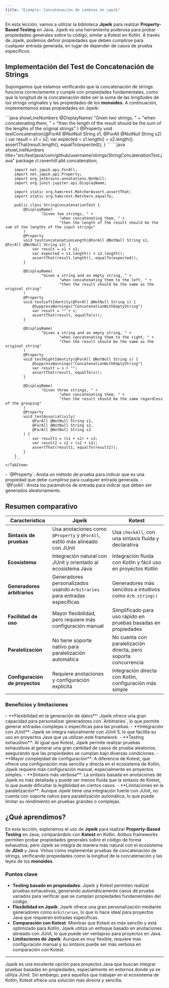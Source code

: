 ```yaml
---
title: "Ejemplo: Concatenación de cadenas en jqwik"
---
```


<ReadingTime />
<GitHubRepoLink user="r8vnhill" repo="" />

En esta lección, vamos a utilizar la biblioteca **Jqwik** para realizar **Property-Based Testing** en Java. Jqwik es una herramienta poderosa para probar propiedades generales sobre tu código, similar a Kotest en Kotlin. A través de Jqwik, podemos definir propiedades que deben cumplirse para cualquier entrada generada, en lugar de depender de casos de prueba específicos.

## Implementación del Test de Concatenación de Strings

Supongamos que estamos verificando que la concatenación de strings funciona correctamente y cumple con propiedades fundamentales, como que la longitud de la concatenación debe ser la suma de las longitudes de los strings originales y las propiedades de los **monoides**. A continuación, implementamos estas propiedades en Jqwik:

<BoxedTabs>
    <TabItem label="Código esencial" value="Código esencial">
        ```java showLineNumbers
        @DisplayName(
            "Given two strings, " +
                "when concatenating them, " +
                "then the length of the result should be the sum of the lengths of the original strings"
        )
        @Property
        void testConcatenation(@ForAll @NotNull String s1, @ForAll @NotNull String s2) {
            var result = s1 + s2;
            var expected = s1.length() + s2.length();
            assertThat(result.length(), equalTo(expected));
        }
        ```
    </TabItem>
    <TabItem label="Código completo" value="Código completo">
    ```java showLineNumbers title="src/test/java/com/github/username/strings/StringConcatenationTest.java"
        package cl.ravenhill.pbt.concatenation;

        import net.jqwik.api.ForAll;
        import net.jqwik.api.Property;
        import org.jetbrains.annotations.NotNull;
        import org.junit.jupiter.api.DisplayName;

        import static org.hamcrest.MatcherAssert.assertThat;
        import static org.hamcrest.Matchers.equalTo;

        public class StringConcatenationTest {
            @DisplayName(
                    "Given two strings, " +
                            "when concatenating them, " +
                            "then the length of the result should be the sum of the lengths of the input strings"
            )
            @Property
            void testConcatenationLength(@ForAll @NotNull String s1, @ForAll @NotNull String s2) {
                var result = s1 + s2;
                var expected = s1.length() + s2.length();
                assertThat(result.length(), equalTo(expected));
            }

            @DisplayName(
                    "Given a string and an empty string, " +
                            "when concatenating them to the left, " +
                            "then the result should be the same as the original string"
            )
            @Property
            void testLeftIdentity(@ForAll @NotNull String s) {
                @SuppressWarnings("ConcatenationWithEmptyString")
                var result = "" + s;
                assertThat(result, equalTo(s));
            }

            @DisplayName(
                    "Given a string and an empty string, " +
                            "when concatenating them to the right, " +
                            "then the result should be the same as the original string"
            )
            @Property
            void testRightIdentity(@ForAll @NotNull String s) {
                @SuppressWarnings("ConcatenationWithEmptyString")
                var result = s + "";
                assertThat(result, equalTo(s));
            }

            @DisplayName(
                    "Given three strings, " +
                            "when concatenating them, " +
                            "then the result should be the same regardless of the grouping"
            )
            @Property
            void testAssociativity(
                @ForAll @NotNull String s1,
                @ForAll @NotNull String s2,
                @ForAll @NotNull String s3
            ) {
                var result1 = (s1 + s2) + s3;
                var result2 = s1 + (s2 + s3);
                assertThat(result1, equalTo(result2));
            }
        }
        ```
    </TabItem>
</BoxedTabs>

<Explanation>
    - `@Property`: Anota un método de prueba para indicar que es una propiedad que debe cumplirse para cualquier entrada generada.
    - `@ForAll`: Anota los parámetros de entrada para indicar que deben ser generados aleatoriamente.
</Explanation>

## Resumen comparativo

| **Característica**                | **Jqwik**                                                                 | **Kotest**                                                             |
|-----------------------------------|--------------------------------------------------------------------------|------------------------------------------------------------------------|
| **Sintaxis de pruebas**           | Usa anotaciones como `@Property` y `@ForAll`, estilo más alineado con JUnit | Usa `checkAll`, con una sintaxis fluida y declarativa                   |
| **Ecosistema**                    | Integración natural con JUnit y orientado al ecosistema Java               | Integración fluida con Kotlin y fácil uso en proyectos Kotlin           |
| **Generadores arbitrarios**          | Generadores personalizados usando `Arbitraries` para entradas específicas  | Generadores más sencillos e intuitivos como `Arb.string()`              |
| **Facilidad de uso**              | Mayor flexibilidad, pero requiere más configuración manual                 | Simplificado para uso rápido en pruebas basadas en propiedades          |
| **Paralelización**                | No tiene soporte nativo para paralelización automática                     | No cuenta con paralelización directa, pero soporta concurrencia         |
| **Configuración de proyectos**    | Requiere anotaciones y configuración explícita                             | Integración directa con Kotlin, configuración más simple                |

### Beneficios y limitaciones

<ProCons>
    <Pros>
        - **Flexibilidad en la generación de datos**: Jqwik ofrece una gran capacidad para personalizar generadores con `Arbitraries`, lo que permite generar entradas complejas o específicas para las pruebas.
        - **Integración con JUnit**: Jqwik se integra naturalmente con JUnit 5, lo que facilita su uso en proyectos Java que ya utilizan este framework.
        - **Testing exhaustivo**: Al igual que Kotest, Jqwik permite realizar pruebas exhaustivas al generar una gran cantidad de casos de prueba aleatorios, asegurando que las propiedades se cumplan bajo diversas condiciones.
    </Pros>
    <Cons>
        - **Mayor complejidad de configuración**: A diferencia de Kotest, que ofrece una configuración más sencilla y directa en el ecosistema de Kotlin, Jqwik requiere más configuración manual, especialmente en proyectos simples.
        - **Sintaxis más verbosa**: La sintaxis basada en anotaciones de Jqwik es más detallada y puede ser menos fluida que la sintaxis de Kotest, lo que puede dificultar la legibilidad en ciertos casos.
        - **Limitaciones en la paralelización**: Aunque Jqwik tiene una integración fuerte con JUnit, no cuenta con soporte nativo para paralelización automática, lo que puede limitar su rendimiento en pruebas grandes o complejas.
    </Cons>
</ProCons>

## ¿Qué aprendimos?

En esta lección, exploramos el uso de **Jqwik** para realizar **Property-Based Testing** en Java, comparándolo con **Kotest** en Kotlin. Ambos frameworks permiten probar propiedades generales sobre el código de forma exhaustiva, pero Jqwik se integra de manera más natural con el ecosistema de **JUnit** y Java. Vimos cómo implementar pruebas de concatenación de strings, verificando propiedades como la longitud de la concatenación y las leyes de los **monoides**.

### Puntos clave

- **Testing basado en propiedades**: Jqwik y Kotest permiten realizar pruebas exhaustivas, generando automáticamente casos de prueba variados para verificar que se cumplan propiedades fundamentales del código.
- **Flexibilidad en Jqwik**: Jqwik ofrece una gran personalización mediante generadores como `Arbitraries`, lo que lo hace ideal para proyectos Java que requieren entradas específicas.
- **Comparación con Kotest**: Mientras que Kotest es más sencillo y está optimizado para Kotlin, Jqwik utiliza un enfoque basado en anotaciones alineado con JUnit, lo que puede ser ventajoso para proyectos en Java.
- **Limitaciones de Jqwik**: Aunque es muy flexible, requiere más configuración manual y su sintaxis puede ser más verbosa en comparación con Kotest.

---

Jqwik es una excelente opción para proyectos Java que buscan integrar pruebas basadas en propiedades, especialmente en entornos donde ya se utiliza JUnit. Sin embargo, para aquellos que trabajan en el ecosistema de Kotlin, Kotest ofrece una solución más directa y sencilla.
